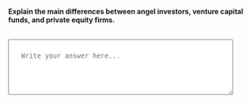 ::: {.question-block}

<label for="module1_long1"><strong>Explain the main differences between angel investors, venture capital funds, and private equity firms.</strong></label><br><br>

<textarea id="module1_long1" name="module1_long1" rows="4" cols="60" placeholder="Write your answer here..." style="width:90%; padding:25px;"></textarea>


:::
